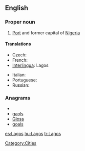 ==English==

===Proper noun===
{{en-proper noun}}

# [[Port]] and former capital of [[Nigeria]]

====Translations====
{{trans-top|former capital of Nigeria}}
* Czech: {{t-|cs|Lagos|m}}
* French: {{t-|fr|Lagos}}
* [[Interlingua]]: Lagos
{{trans-mid}}
* Italian: {{t-|it|Lagos|f}}
* Portuguese: {{t-|pt|Lagos}}
* Russian: {{t|ru|Лагос|m|tr=Lágos|sc=Cyrl}}
{{trans-bottom}}

===Anagrams===
* {{alphagram|aglos}}
* [[gaols#English|gaols]]
* [[Glosa#English|Glosa]]
* [[goals#English|goals]]


[[Category:Cities]]

[[es:Lagos]]
[[hu:Lagos]]
[[tr:Lagos]]